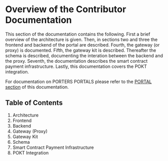 # Overview of the Contributor Documentation

This section of the documentation contains the following. First a brief overview of the architecture is given. Then, in sections two and three the frontend and backend of the portal are described. Fourth, the gateway (or proxy) is documented. Fifth, the gateway kit is described. Thereafter the schema is described, documenting the interation between the backend and the proxy. Seventh, the documentation describes the smart contract payment infrastructure. Lastly, this documentation covers the POKT integration. 

For documentation on PORTERS PORTALS please refer to the [PORTAL section](/gateway-demo/docs/pages/PORTALS/0-PORTALS-index.mdx) of this documentation.

## Table of Contents

1. Architecture
2. Frontend
3. Backend
4. Gateway (Proxy)
5. Gateway Kit
6. Schema
7. Smart Contract Payment Infrastructure
8. POKT Integration


